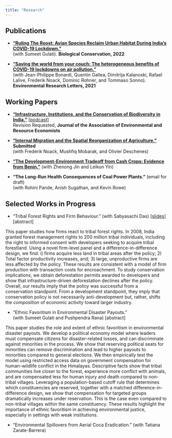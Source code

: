 ```yaml
---
title: "Research"
---
```


## Publications

* [**"Ruling The Roost: Avian Species Reclaim Urban Habitat During India's COVID-19 Lockdown."**](https://www.sciencedirect.com/science/article/pii/S0006320722001501)   
(with Sumeet Gulati). **Biological Conservation, 2022**

<!--   + **Media**: [Nature India](https://www.nature.com/articles/d44151-022-00060-2) -->

* [**"Saving the world from your couch: The heterogeneous benefits of COVID-19 lockdowns on air pollution."**](https://iopscience.iop.org/article/10.1088/1748-9326/abee4d)  
(with Jean-Philippe Bonardi, Quentin Gallea, Dimitrija Kalanoski, Rafael Lalive, Frederik Noack, Dominic Rohner, and Tommaso Sonno). **Environmental Research Letters, 2021**

<!--   + **Media**: [UBC Press Release](https://news.ubc.ca/2021/04/06/covid-19-lockdowns-only-reduced-air-pollution-in-some-parts-of-the-world/), [VoxEU](https://voxeu.org/article/pollution-reductions-during-lockdowns-can-teach-us-how-build-back-better), [The Conversation](https://theconversation.com/covid-19-lockdowns-improved-air-quality-in-some-cities-shedding-light-on-how-to-curb-pollution-158356), [I by IMD](https://iby.imd.org/sustainability/stay-home-to-save-the-world-not-so-fast/), [National Post](https://nationalpost.com/pmn/news-pmn/covid-19-lockdowns-improved-air-quality-in-some-cities-shedding-light-on-how-to-curb-pollution), [Global TV](https://globalnews.ca/video/7742442/ubc-study-finds-pollution-did-not-decrease-everywhere-during-pandemic/), [Vancouver is awesome](https://www.vancouverisawesome.com/coronavirus-covid-19-local-news/heres-why-covid-19-lockdowns-only-reduced-air-pollution-in-parts-of-the-world-3607865), [InfoTel](https://infotel.ca/newsitem/canada-saw-30-decrease-in-air-pollution-during-first-wave-lockdown-ubc-study/it82126), [24heures (French)](https://www.24heures.ch/la-pollution-a-baisse-beaucoup-plus-que-lactivite-economique-756413910716), [Radio Canada Internacional (Spanish)](https://www.rcinet.ca/es/2021/04/13/el-confinamiento-no-redujo-la-contaminacion-del-aire-tanto-como-se-esperaba/), [Spice Podcast](https://soundcloud.com/user-244969524-696484203/ubc-study-found-covid-19-lockdowns-only-reduced-air-pollution-in-some-parts-of-the-world) -->

## Working Papers

* [**"Infrastructure, Institutions, and the Conservation of Biodiversity in India."**](/pdf/rmadhok_jmp_2022.pdf) [[podcast]](https://ideasofindia.libsyn.com/next-guest)  
Revision Requested, **Journal of the Association of Environmental and Resource Economists** 

<!--   + **Presented At**: World Bank, Keio University, NBER Summer Institute (Environment & Energy Economics), AERE Summer Conference, PacDev, Camp Resources, Columbia Sustainable Development Workshop, Canadian Resource and Environmental Economics Association -->

<!--   + **Media**: [Ideas of India podcast](https://www.discoursemagazine.com/politics/2022/09/29/ideas-of-india-the-development-biodiversity-tradeoff-in-india/) -->


* [**"Internal Migration and the Spatial Reorganization of Agriculture."**](/pdf/2022_rural_urban_agriculture.pdf) **Submitted**  
(with Frederik Noack, Mushfiq Mobarak, and Olivier Deschenes)

<!--   + **Presented At**: UC San Diego 21CIC Seminar, Canadian Resource and Environmental Economics Association, 20th Occasional Workshop in Environmental and Resource Economics, OSWEET, PacDev, Western Economic Association -->

* [**"The Development-Environment Tradeoff from Cash Crops: Evidence from Benin."**](/pdf/cashews_benin.pdf) 
(with Zhenong Jin and Leikun Yin)


* **"The Long-Run Health Consequences of Coal Power Plants."**  (email for draft)  
(with Rohini Pande, Anish Sugathan, and Kevin Rowe)

## Selected Works in Progress

* "Tribal Forest Rights and Firm Behaviour." (with Sabyasachi Das)
[[slides]](/pdf/fra_slides.pdf) 
<a class="dropdown-toggle" onclick="toggleDropdown('dropdown-content-1')">[abstract]</a>  

<div id="dropdown-content-1" class="dropdown-content">  
This paper studies how firms react to tribal forest rights. In 2008, India granted forest management rights to 200 million tribal individuals, including the right to informed consent with developers seeking to acquire tribal forestland. Using a novel firm-level panel and a difference-in-difference design, we find: i) firms acquire less land in tribal areas after the policy; 2) Total factor productivity increases, and; 3) large, unproductive firms are less affected by the policy. These results are consistent with a model of firm production with transaction costs for encroachment. To study conservation implications, we obtain deforestation permits awarded to developers and show that infrastructure-driven deforestation declines after the policy. Overall, our results imply that the policy was successful from a conservation standpoint. From a development standpoint, they imply that conservation policy is not necessarily anti-development but, rather, shifts the *composition* of economic activity toward larger industry. 
</div> 

* "Ethnic Favoritism in Environmental Disaster Payouts."  
(with Sumeet Gulati and Pushpendra Rana)
<a class="dropdown-toggle" onclick="toggleDropdown('dropdown-content-2')">[abstract]</a> 

<div id="dropdown-content-2" class="dropdown-content">  
This paper studies the role and extent of ethnic favoritism in environmental disaster payouts. We develop a political economy model where leaders must compensate citizens for disaster-related losses, and can discriminate against minorities in the process. We show that reserving political seats for minorities can remove discrimination and lead to higher payouts to minorities compared to general elections. We then empirically test the model using restricted access data on government compensation for human-wildlife conflict in the Himalayas. Descriptive facts show that tribal communities live closer to the forest, experience more conflict with animals, and are compensated less for human injury and death compared to non-tribal villages. Leveraging a population-based cutoff rule that determines which constituencies are reserved, together with a matched difference-in-difference design, we show that compensation for targeted groups dramatically increases under reservation. This is the case even compared to non-tribal villages within the same constituency. These results highlight the importance of ethnic favoritism in achieving environmental justice, especially in settings with weak institutions.
</div> 

* "Environmental Spillovers from Aerial Coca Eradication." (with Tatiana Zarate-Barrera)